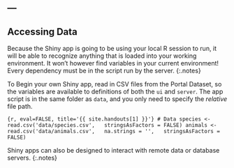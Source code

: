 ---
---

## Accessing Data

Because the Shiny app is going to be using your local R session to run, it will
be able to recognize anything that is loaded into your working environment. It
won't however find variables in your current environment! Every dependency must
be in the script run by the server.
{:.notes}

To Begin your own Shiny app, read in CSV files from the Portal Dataset, so the
variables are available to definitions of both the `ui` and `server`. The app
script is in the same folder as `data`, and you only need to specify the
_relative_ file path.

```{r, eval=FALSE, title='{{ site.handouts[1] }}'}
# Data
species <- read.csv('data/species.csv',
  stringsAsFactors = FALSE)
animals <- read.csv('data/animals.csv',
  na.strings = '',
  stringsAsFactors = FALSE)
```

Shiny apps can also be designed to interact with remote data or database servers.
{:.notes}